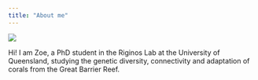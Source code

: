 ```yaml
---
title: "About me"
---
```


::: grid
::: g-col-4
![](img/Headshot.jpg)
:::

<div>

Hi! I am Zoe, a PhD student in the Riginos Lab at the University of Queensland, studying the genetic diversity, connectivity and adaptation of corals from the Great Barrier Reef.

</div>
:::

